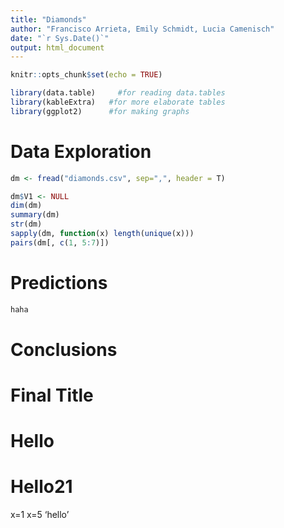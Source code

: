 ```yaml
---
title: "Diamonds"
author: "Francisco Arrieta, Emily Schmidt, Lucia Camenisch"
date: "`r Sys.Date()`"
output: html_document
---
```


```r
knitr::opts_chunk$set(echo = TRUE)
```

```r
library(data.table)     #for reading data.tables
library(kableExtra)   #for more elaborate tables
library(ggplot2)      #for making graphs

```


# Data Exploration

```r




dm <- fread("diamonds.csv", sep=",", header = T)

dm$V1 <- NULL
dim(dm)
summary(dm)
str(dm)
sapply(dm, function(x) length(unique(x)))
pairs(dm[, c(1, 5:7)])


```

# Predictions

```r
haha
```

# Conclusions

# Final Title

# Hello

# Hello21
x=1
x=5
'hello'
